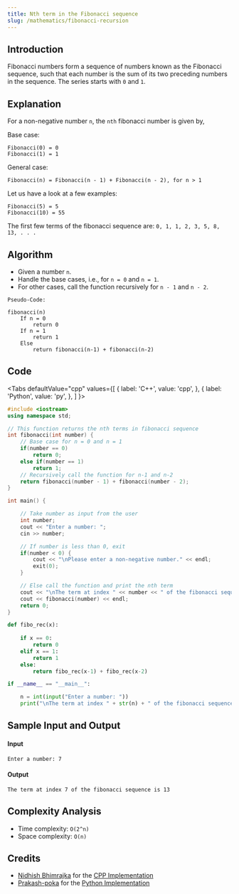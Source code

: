 ```yaml
---
title: Nth term in the Fibonacci sequence
slug: /mathematics/fibonacci-recursion
---
```


## Introduction

Fibonacci numbers form a sequence of numbers known as the Fibonacci sequence, such that each number is the sum of its two preceding numbers in the sequence. The series starts with `0` and `1`.

## Explanation

For a non-negative number `n`, the `nth` fibonacci number is given by,

Base case:

```
Fibonacci(0) = 0
Fibonacci(1) = 1
```

General case:

```
Fibonacci(n) = Fibonacci(n - 1) + Fibonacci(n - 2), for n > 1
```

Let us have a look at a few examples:

```
Fibonacci(5) = 5
Fibonacci(10) = 55
```

The first few terms of the fibonacci sequence are: `0, 1, 1, 2, 3, 5, 8, 13, . . . `

## Algorithm

  - Given a number `n`.
  - Handle the base cases, i.e., for `n = 0` and `n = 1`.
  - For other cases, call the function recursively for `n - 1` and `n - 2`.

```
Pseudo-Code:

fibonacci(n)
    If n = 0
        return 0
    If n = 1
        return 1
    Else
        return fibonacci(n-1) + fibonacci(n-2)
```

## Code


<Tabs
  defaultValue="cpp"
  values={[
    { label: 'C++', value: 'cpp', },
    { label: 'Python', value: 'py', },
  ]
}>

<TabItem value="cpp">

```cpp
#include <iostream>
using namespace std;

// This function returns the nth terms in fibonacci sequence
int fibonacci(int number) {
	// Base case for n = 0 and n = 1
	if(number == 0) 
		return 0;
	else if(number == 1)
		return 1;
	// Recursively call the function for n-1 and n-2
	return fibonacci(number - 1) + fibonacci(number - 2);
}

int main() {

	// Take number as input from the user
	int number;
	cout << "Enter a number: ";
	cin >> number;

	// If number is less than 0, exit
	if(number < 0) {
		cout << "\nPlease enter a non-negative number." << endl;
		exit(0);
	}

	// Else call the function and print the nth term
	cout << "\nThe term at index " << number << " of the fibonacci sequence is ";
	cout << fibonacci(number) << endl;
	return 0;
}
```

</TabItem>
<TabItem value="py">

```python
def fibo_rec(x):
    
    if x == 0:
        return 0
    elif x == 1:
        return 1
    else:
        return fibo_rec(x-1) + fibo_rec(x-2)

if __name__ == "__main__":

    n = int(input("Enter a number: "))
    print("\nThe term at index " + str(n) + " of the fibonacci sequence is " + str(fibo_rec(n)))
```

</TabItem>
</Tabs>

## Sample Input and Output

#### Input

```
Enter a number: 7
```

#### Output

```
The term at index 7 of the fibonacci sequence is 13
```

## Complexity Analysis

  - Time complexity: `O(2^n)`
  - Space complexity: `O(n)`

## Credits

  - [Nidhish Bhimrajka](https://github.com/nidh-ish) for the [CPP Implementation](https://github.com/TesseractCoding/NeoAlgo/blob/master/C-Plus-Plus/math/fibonacci.cpp)
  - [Prakash-poka](https://github.com/Prakash-poka) for the [Python Implementation](https://github.com/TesseractCoding/NeoAlgo/blob/master/Python/math/Fibonacci.py)
